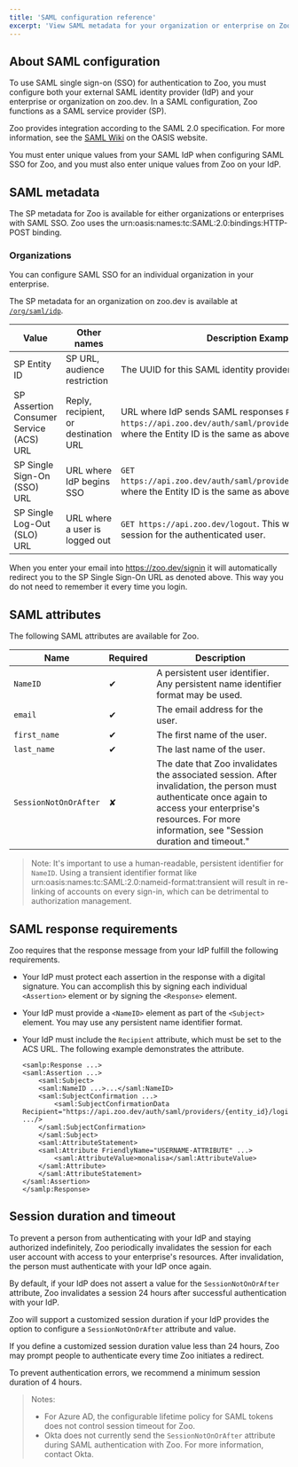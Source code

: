 ```yaml
---
title: 'SAML configuration reference'
excerpt: 'View SAML metadata for your organization or enterprise on Zoo, and you can learn more about available SAML attributes and response requirements.'
---
```


## About SAML configuration

To use SAML single sign-on (SSO) for authentication to Zoo, you must configure
both your external SAML identity provider (IdP) and your enterprise or
organization on zoo.dev. In a SAML configuration, Zoo functions as a SAML service
provider (SP). 

Zoo provides integration according to the SAML 2.0 specification. For more 
information, see the [SAML Wiki](https://wiki.oasis-open.org/security) on the 
OASIS website.

You must enter unique values from your SAML IdP when configuring SAML SSO for 
Zoo, and you must also enter unique values from Zoo on your IdP.  

## SAML metadata

The SP metadata for Zoo is available for either organizations or enterprises
with SAML SSO. Zoo uses the urn:oasis:names:tc:SAML:2.0:bindings:HTTP-POST binding.

### Organizations

You can configure SAML SSO for an individual organization in your enterprise. 

The SP metadata for an organization on zoo.dev is available at
[`/org/saml/idp`](https://zoo.dev/docs/api/orgs/get-the-saml-identity-provider).

| Value | Other names | Description	Example |
|-------|-------------|---------------------|
| SP Entity ID | SP URL, audience restriction | The UUID for this SAML identity provider |
| SP Assertion Consumer Service (ACS) URL |	Reply, recipient, or destination URL |	URL where IdP sends SAML responses	`POST https://api.zoo.dev/auth/saml/providers/{entity_id}/login`, where the Entity ID is the same as above |
| SP Single Sign-On (SSO) URL	|	URL where IdP begins SSO |	`GET https://api.zoo.dev/auth/saml/providers/{entity_id}/login`, where the Entity ID is the same as above |
| SP Single Log-Out (SLO) URL | URL where a user is logged out | `GET https://api.zoo.dev/logout`. This will expire the current session for the authenticated user. |


When you enter your email into https://zoo.dev/signin it will automatically
redirect you to the SP Single Sign-On URL as denoted above. This way you do not
need to remember it every time you login.

## SAML attributes

The following SAML attributes are available for Zoo.


| Name |	Required |	Description |
|------|-----------|---------------|
| `NameID`| ✔		|	A persistent user identifier. Any persistent name identifier format may be used. |
| `email`	|	✔		| The email address for the user. | 
| `first_name` | ✔	| The first name of the user. | 
| `last_name` | ✔	 | The last name of the user. |
| `SessionNotOnOrAfter` | ✘ |		The date that Zoo invalidates the associated session. After invalidation, the person must authenticate once again to access your enterprise's resources. For more information, see "Session duration and timeout." |

> Note: It's important to use a human-readable, persistent identifier for `NameID`. Using a transient identifier format like urn:oasis:names:tc:SAML:2.0:nameid-format:transient will result in re-linking of accounts on every sign-in, which can be detrimental to authorization management. 

## SAML response requirements

Zoo requires that the response message from your IdP fulfill the following requirements.

- Your IdP must protect each assertion in the response with a digital signature. You can accomplish this by signing each individual `<Assertion>` element or by
  signing the `<Response>` element.
- Your IdP must provide a `<NameID>` element as part of the `<Subject>` element. 
  You may use any persistent name identifier format.
- Your IdP must include the `Recipient` attribute, which must be set to the ACS URL. The following example demonstrates the attribute.

    ```
    <samlp:Response ...>
    <saml:Assertion ...>
        <saml:Subject>
        <saml:NameID ...>...</saml:NameID>
        <saml:SubjectConfirmation ...>
            <saml:SubjectConfirmationData Recipient="https://api.zoo.dev/auth/saml/providers/{entity_id}/login" .../>
        </saml:SubjectConfirmation>
        </saml:Subject>
        <saml:AttributeStatement>
        <saml:Attribute FriendlyName="USERNAME-ATTRIBUTE" ...>
            <saml:AttributeValue>monalisa</saml:AttributeValue>
        </saml:Attribute>
        </saml:AttributeStatement>
    </saml:Assertion>
    </samlp:Response>
    ```



## Session duration and timeout

To prevent a person from authenticating with your IdP and staying authorized 
indefinitely, Zoo periodically invalidates the session for each user account 
with access to your enterprise's resources. After invalidation, the person must 
authenticate with your IdP once again.

By default, if your IdP does not assert a value for the `SessionNotOnOrAfter` 
attribute, Zoo invalidates a session 24 hours after successful authentication
with your IdP.

Zoo will support a customized session duration if your IdP
provides the option to configure a `SessionNotOnOrAfter` attribute and value.

If you define a customized session duration value less than 24 hours,
Zoo may prompt people to authenticate every time Zoo
initiates a redirect.

To prevent authentication errors, we recommend a minimum session duration 
of 4 hours. 

> Notes:
>
> - For Azure AD, the configurable lifetime policy for SAML tokens does not control
>   session timeout for Zoo.
> - Okta does not currently send the `SessionNotOnOrAfter` attribute during 
>   SAML authentication with Zoo. For more information, contact Okta.
